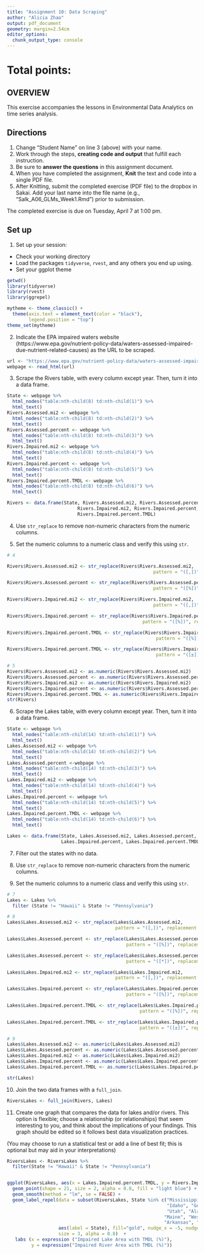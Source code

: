 ```yaml
---
title: "Assignment 10: Data Scraping"
author: "Alicia Zhao"
output: pdf_document
geometry: margin=2.54cm
editor_options: 
  chunk_output_type: console
---
```


# Total points:

## OVERVIEW

This exercise accompanies the lessons in Environmental Data Analytics on time series analysis. 

## Directions
1. Change "Student Name" on line 3 (above) with your name.
3. Work through the steps, **creating code and output** that fulfill each instruction.
4. Be sure to **answer the questions** in this assignment document.
6. When you have completed the assignment, **Knit** the text and code into a single PDF file.
8. After Knitting, submit the completed exercise (PDF file) to the dropbox in Sakai. Add your last name into the file name (e.g., "Salk_A06_GLMs_Week1.Rmd") prior to submission.

The completed exercise is due on Tuesday, April 7 at 1:00 pm.

## Set up 
1. Set up your session:

* Check your working directory
* Load the packages `tidyverse`, `rvest`, and any others you end up using.
* Set your ggplot theme

```r
getwd()
library(tidyverse)
library(rvest)
library(ggrepel)

mytheme <- theme_classic() +
  theme(axis.text = element_text(color = "black"), 
        legend.position = "top")
theme_set(mytheme)
```

2. Indicate the EPA impaired waters website (https://www.epa.gov/nutrient-policy-data/waters-assessed-impaired-due-nutrient-related-causes) as the URL to be scraped. 

```r
url <- "https://www.epa.gov/nutrient-policy-data/waters-assessed-impaired-due-nutrient-related-causes"
webpage <- read_html(url)

```

3. Scrape the Rivers table, with every column except year. Then, turn it into a data frame.

```r

State <- webpage %>%
  html_nodes("table:nth-child(8) td:nth-child(1)") %>% 
  html_text()
Rivers.Assessed.mi2 <- webpage %>%
  html_nodes("table:nth-child(8) td:nth-child(2)") %>% 
  html_text()
Rivers.Assessed.percent <- webpage %>%
  html_nodes("table:nth-child(8) td:nth-child(3)") %>% 
  html_text()
Rivers.Impaired.mi2 <- webpage %>%
  html_nodes("table:nth-child(8) td:nth-child(4)") %>% 
  html_text()
Rivers.Impaired.percent <- webpage %>%
  html_nodes("table:nth-child(8) td:nth-child(5)") %>% 
  html_text()
Rivers.Impaired.percent.TMDL <- webpage %>%
  html_nodes("table:nth-child(8) td:nth-child(6)") %>% 
  html_text()

Rivers <- data.frame(State, Rivers.Assessed.mi2, Rivers.Assessed.percent, 
                          Rivers.Impaired.mi2, Rivers.Impaired.percent, 
                          Rivers.Impaired.percent.TMDL)
```

4. Use `str_replace` to remove non-numeric characters from the numeric columns. 

5. Set the numeric columns to a numeric class and verify this using `str`.

```r
# 4

Rivers$Rivers.Assessed.mi2 <- str_replace(Rivers$Rivers.Assessed.mi2,
                                                      pattern = "([,])", replacement = "") 

Rivers$Rivers.Assessed.percent <- str_replace(Rivers$Rivers.Assessed.percent,
                                                      pattern = "([%])", replacement = "")

Rivers$Rivers.Impaired.mi2 <- str_replace(Rivers$Rivers.Impaired.mi2,
                                                      pattern = "([,])", replacement = "") 

Rivers$Rivers.Impaired.percent <- str_replace(Rivers$Rivers.Impaired.percent, 
                                                  pattern = "([%])", replacement = "")

Rivers$Rivers.Impaired.percent.TMDL <- str_replace(Rivers$Rivers.Impaired.percent.TMDL, 
                                                       pattern = "([%])", replacement = "")

Rivers$Rivers.Impaired.percent.TMDL <- str_replace(Rivers$Rivers.Impaired.percent.TMDL, 
                                                       pattern = "([±])", replacement = "")

# 5
Rivers$Rivers.Assessed.mi2 <- as.numeric(Rivers$Rivers.Assessed.mi2)
Rivers$Rivers.Assessed.percent <- as.numeric(Rivers$Rivers.Assessed.percent)
Rivers$Rivers.Impaired.mi2 <- as.numeric(Rivers$Rivers.Impaired.mi2)
Rivers$Rivers.Impaired.percent <- as.numeric(Rivers$Rivers.Assessed.percent)
Rivers$Rivers.Impaired.percent.TMDL <- as.numeric(Rivers$Rivers.Impaired.percent.TMDL)
str(Rivers)

```

6. Scrape the Lakes table, with every column except year. Then, turn it into a data frame.

```r
State <- webpage %>%
  html_nodes("table:nth-child(14) td:nth-child(1)") %>%
  html_text()
Lakes.Assessed.mi2 <- webpage %>%
  html_nodes("table:nth-child(14) td:nth-child(2)") %>%
  html_text()
Lakes.Assessed.percent <-webpage %>%
  html_nodes("table:nth-child(14) td:nth-child(3)") %>%
  html_text()
Lakes.Impaired.mi2 <- webpage %>%
  html_nodes("table:nth-child(14) td:nth-child(4)") %>%
  html_text()
Lakes.Impaired.percent <- webpage %>%
  html_nodes("table:nth-child(14) td:nth-child(5)") %>%
  html_text()
Lakes.Impaired.percent.TMDL <- webpage %>%
  html_nodes("table:nth-child(14) td:nth-child(6)") %>%
  html_text()

Lakes <- data.frame(State, Lakes.Assessed.mi2, Lakes.Assessed.percent, Lakes.Impaired.mi2,
                    Lakes.Impaired.percent, Lakes.Impaired.percent.TMDL)
```

7. Filter out the states with no data. 

8. Use `str_replace` to remove non-numeric characters from the numeric columns. 

9. Set the numeric columns to a numeric class and verify this using `str`.
```r
# 7
Lakes <- Lakes %>%
  filter (State != "Hawaii" & State != "Pennsylvania")

# 8
Lakes$Lakes.Assessed.mi2 <- str_replace(Lakes$Lakes.Assessed.mi2,
                                        pattern = "([,])", replacement = "") 

Lakes$Lakes.Assessed.percent <- str_replace(Lakes$Lakes.Assessed.percent,
                                            pattern = "([%])", replacement = "")

Lakes$Lakes.Assessed.percent <- str_replace(Lakes$Lakes.Assessed.percent,
                                            pattern = "([*])", replacement = "")

Lakes$Lakes.Impaired.mi2 <- str_replace(Lakes$Lakes.Impaired.mi2,
                                        pattern = "([,])", replacement ="")

Lakes$Lakes.Impaired.percent <- str_replace(Lakes$Lakes.Impaired.percent,
                                            pattern = "([%])", replacement ="")

Lakes$Lakes.Impaired.percent.TMDL <- str_replace(Lakes$Lakes.Impaired.percent.TMDL,
                                                 pattern = "([%])", replacement ="")

Lakes$Lakes.Impaired.percent.TMDL <- str_replace(Lakes$Lakes.Impaired.percent.TMDL,
                                                 pattern = "([±])", replacement ="")

# 9
Lakes$Lakes.Assessed.mi2 <- as.numeric(Lakes$Lakes.Assessed.mi2)
Lakes$Lakes.Assessed.percent <- as.numeric(Lakes$Lakes.Assessed.percent)
Lakes$Lakes.Impaired.mi2 <- as.numeric(Lakes$Lakes.Impaired.mi2)
Lakes$Lakes.Impaired.percent <- as.numeric(Lakes$Lakes.Impaired.percent)
Lakes$Lakes.Impaired.percent.TMDL <- as.numeric(Lakes$Lakes.Impaired.percent.TMDL)

str(Lakes)
```

10. Join the two data frames with a `full_join`.

```r
RiversLakes <- full_join(Rivers, Lakes)

```

11. Create one graph that compares the data for lakes and/or rivers. This option is flexible; choose a relationship (or relationships) that seem interesting to you, and think about the implications of your findings. This graph should be edited so it follows best data visualization practices. 

(You may choose to run a statistical test or add a line of best fit; this is optional but may aid in your interpretations)
```r
RiversLakes <- RiversLakes %>%
  filter(State != "Hawaii" & State != "Pennsylvania")


ggplot(RiversLakes, aes(x = Lakes.Impaired.percent.TMDL, y = Rivers.Impaired.percent.TMDL)) +
  geom_point(shape = 21, size = 2, alpha = 0.8, fill = "light blue") +
  geom_smooth(method = "lm", se = FALSE) + 
  geom_label_repel(data = subset(RiversLakes, State %in% c("Mississippi", "Connecticut",
                                                           "Idaho", "Georgia",
                                                           "Utah", "Alaska",
                                                          "Maine", "West Virginia",
                                                          "Arkansas", "California")),
                   aes(label = State), fill="gold", nudge_x = -5, nudge_y = -5,
                   size = 3, alpha = 0.8)  +
   labs (x = expression ("Impaired Lake Area with TMDL (%)"),
         y = expression("Impaired River Area with TMDL (%)"))

```


